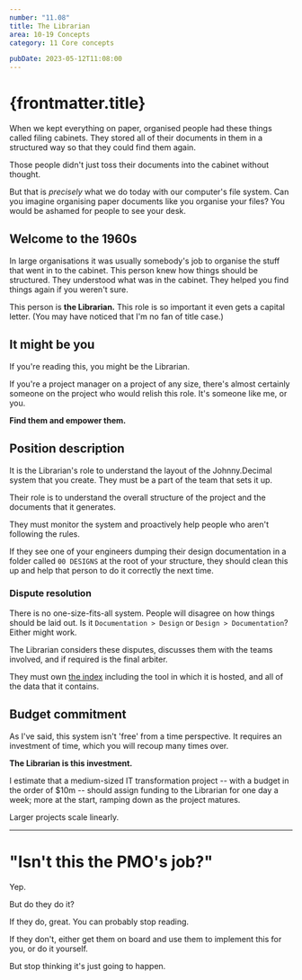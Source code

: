 ```yaml
---
number: "11.08"
title: The Librarian
area: 10-19 Concepts
category: 11 Core concepts

pubDate: 2023-05-12T11:08:00
---
```


# {frontmatter.title}

When we kept everything on paper, organised people had these things called filing cabinets. They stored all of their documents in them in a structured way so that they could find them again.

Those people didn't just toss their documents into the cabinet without thought.

But that is _precisely_ what we do today with our computer's file system. Can you imagine organising paper documents like you organise your files? You would be ashamed for people to see your desk.

## Welcome to the 1960s

In large organisations it was usually somebody's job to organise the stuff that went in to the cabinet. This person knew how things should be structured. They understood what was in the cabinet. They helped you find things again if you weren't sure.

This person is **the Librarian.** This role is so important it even gets a capital letter. (You may have noticed that I'm no fan of title case.)

## It might be you

If you're reading this, you might be the Librarian.

If you're a project manager on a project of any size, there's almost certainly someone on the project who would relish this role. It's someone like me, or you.

**Find them and empower them.**

## Position description

It is the Librarian's role to understand the layout of the Johnny.Decimal system that you create. They must be a part of the team that sets it up.

Their role is to understand the overall structure of the project and the documents that it generates.

They must monitor the system and proactively help people who aren't following the rules.

If they see one of your engineers dumping their design documentation in a folder called `00 DESIGNS` at the root of your structure, they should clean this up and help that person to do it correctly the next time.

### Dispute resolution

There is no one-size-fits-all system. People will disagree on how things should be laid out. Is it `Documentation > Design` or `Design > Documentation`? Either might work.

The Librarian considers these disputes, discusses them with the teams involved, and if required is the final arbiter.

They must own [the index](/10-19-concepts/11-core/11.05-the-index/) including the tool in which it is hosted, and all of the data that it contains.

## Budget commitment

As I've said, this system isn't 'free' from a time perspective. It requires an investment of time, which you will recoup many times over.

**The Librarian is this investment.**

I estimate that a medium-sized IT transformation project -- with a budget in the order of $10m -- should assign funding to the Librarian for one day a week; more at the start, ramping down as the project matures.

Larger projects scale linearly.

---

# "Isn't this the PMO's job?"

Yep.

But do they do it?

If they do, great. You can probably stop reading.

If they don't, either get them on board and use them to implement this for you, or do it yourself.

But stop thinking it's just going to happen.
